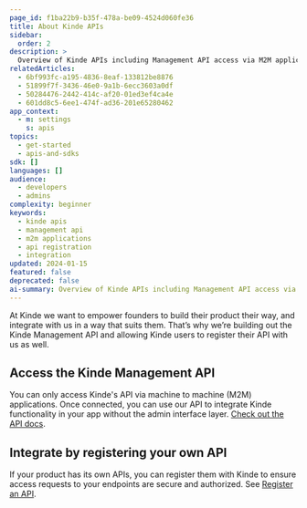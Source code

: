 ```yaml
---
page_id: f1ba22b9-b35f-478a-be09-4524d060fe36
title: About Kinde APIs
sidebar:
  order: 2
description: >
  Overview of Kinde APIs including Management API access via M2M applications and registering custom APIs for secure integration.
relatedArticles:
  - 6bf993fc-a195-4836-8eaf-133812be8876
  - 51899f7f-3436-46e0-9a1b-6ecc3603a0df
  - 50284476-2442-414c-af20-01ed3ef4ca4e
  - 601dd8c5-6ee1-474f-ad36-201e65280462
app_context:
  - m: settings
    s: apis
topics:
  - get-started
  - apis-and-sdks
sdk: []
languages: []
audience:
  - developers
  - admins
complexity: beginner
keywords:
  - kinde apis
  - management api
  - m2m applications
  - api registration
  - integration
updated: 2024-01-15
featured: false
deprecated: false
ai-summary: Overview of Kinde APIs including Management API access via M2M applications and registering custom APIs for secure integration.
---
```


At Kinde we want to empower founders to build their product their way, and integrate with us in a way that suits them. That’s why we’re building out the Kinde Management API and allowing Kinde users to register their API with us as well.

## Access the Kinde Management API

You can only access Kinde's API via machine to machine (M2M) applications. Once connected, you can use our API to integrate Kinde functionality in your app without the admin interface layer. [Check out the API docs](/kinde-apis/management/).

## Integrate by registering your own API

If your product has its own APIs, you can register them with Kinde to ensure access requests to your endpoints are secure and authorized. See [Register an API](/developer-tools/your-apis/register-manage-apis/).

